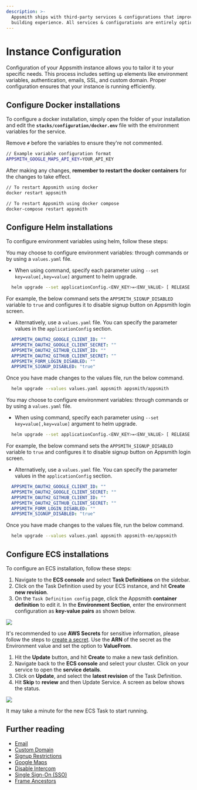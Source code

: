 ```yaml
---
description: >-
  Appsmith ships with third-party services & configurations that improve the app
  building experience. All services & configurations are entirely optional.
---
```



# Instance Configuration

Configuration of your Appsmith instance allows you to tailor it to your specific needs. This process includes setting up elements like environment variables, authentication, emails, SSL, and custom domain. Proper configuration ensures that your instance is running efficiently. 

## Configure Docker installations

To configure a docker installation, simply open the folder of your installation and edit the **`stacks/configuration/docker.env`** file with the environment variables for the service.

Remove `#` before the variables to ensure they're not commented.

```bash
// Example variable configuration format
APPSMITH_GOOGLE_MAPS_API_KEY=YOUR_API_KEY
```

After making any changes, **remember to restart the docker containers** for the changes to take effect.

```bash
// To restart Appsmith using docker
docker restart appsmith

// To restart Appsmith using docker compose
docker-compose restart appsmith
```

## Configure Helm installations

To configure environment variables using helm, follow these steps:

<Tabs groupId="appsmithEditions">
  <TabItem label="Community Edition" value="communityEdition"> 

  You may choose to configure environment variables: through commands or by using a `values.yaml` file.

  * When using command, specify each parameter using `--set key=value[,key=value]` argument to helm upgrade.

```bash
  helm upgrade --set applicationConfig.<ENV_KEY>=<ENV_VALUE> [ RELEASE ] [ CHART ]  
```
  For example, the below command sets the `APPSMITH_SIGNUP_DISABLED` variable to `true` and configures it to disable signup button on Appsmith login screen. 

  * Alternatively, use a `values.yaml` file. You can specify the parameter values in the `applicationConfig` section. 

```yaml
  APPSMITH_OAUTH2_GOOGLE_CLIENT_ID: ""
  APPSMITH_OAUTH2_GOOGLE_CLIENT_SECRET: ""
  APPSMITH_OAUTH2_GITHUB_CLIENT_ID: ""
  APPSMITH_OAUTH2_GITHUB_CLIENT_SECRET: ""
  APPSMITH_FORM_LOGIN_DISABLED: ""
  APPSMITH_SIGNUP_DISABLED: "true"
```
Once you have made changes to the values file, run the below command.

```bash
  helm upgrade --values values.yaml appsmith appsmith/appsmith
```

  </TabItem>
  <TabItem label="Business Edition" value="businessEdition"> 

   You may choose to configure environment variables: through commands or by using a `values.yaml` file.

  * When using command, specify each parameter using `--set key=value[,key=value]` argument to helm upgrade.

```bash
  helm upgrade --set applicationConfig.<ENV_KEY>=<ENV_VALUE> [ RELEASE ] [ CHART ]  
```
  For example, the below command sets the `APPSMITH_SIGNUP_DISABLED` variable to `true` and configures it to disable signup button on Appsmith login screen. 

  * Alternatively, use a `values.yaml` file. You can specify the parameter values in the `applicationConfig` section. 

```yaml
  APPSMITH_OAUTH2_GOOGLE_CLIENT_ID: ""
  APPSMITH_OAUTH2_GOOGLE_CLIENT_SECRET: ""
  APPSMITH_OAUTH2_GITHUB_CLIENT_ID: ""
  APPSMITH_OAUTH2_GITHUB_CLIENT_SECRET: ""
  APPSMITH_FORM_LOGIN_DISABLED: ""
  APPSMITH_SIGNUP_DISABLED: "true"
```
Once you have made changes to the values file, run the below command.

```bash
  helm upgrade --values values.yaml appsmith appsmith-ee/appsmith
```
  </TabItem>
</Tabs> 

## Configure ECS installations

To configure an ECS installation, follow these steps:

1. Navigate to the **ECS console** and select **Task Definitions** on the sidebar.
2. Click on the Task Definition used by your ECS instance, and hit **Create new revision**.
3. On the `Task Definition config` page, click the Appsmith **container definition** to edit it. In the **Environment Section**, enter the environment configuration as **key-value pairs** as shown below.

![](/img/ecs-task-env_(1).png)

It's recommended to use **AWS Secrets** for sensitive information, please follow the steps to [create a secret](https://docs.aws.amazon.com/secretsmanager/latest/userguide/manage_create-basic-secret.html). Use the **ARN** of the secret as the Environment value and set the option to **ValueFrom**.

1. Hit the **Update** button, and hit **Create** to make a new task definition.
2. Navigate back to the **ECS console** and select your cluster. Click on your service to open the **service details**.
3. Click on **Update**, and select the **latest revision** of the Task Definition.
4. Hit **Skip** to **review** and then Update Service. A screen as below shows the status.

![](/img/ecs-service-restart_(1)_(1)_(1)_(1)_(3)_(3)_(1).png)

It may take a minute for the new ECS Task to start running.

## Further reading

* [Email](/getting-started/setup/instance-configuration/email)
* [Custom Domain](/getting-started/setup/instance-configuration/custom-domain)
* [Signup Restrictions](/getting-started/setup/instance-configuration/disable-user-signup)
* [Google Maps](/getting-started/setup/instance-configuration/google-maps)
* [Disable Intercom](/getting-started/setup/instance-configuration/disable-intercom)
* [Single Sign-On (SSO)](/getting-started/setup/instance-configuration/authentication)
* [Frame Ancestors](/getting-started/setup/instance-configuration/frame-ancestors)

